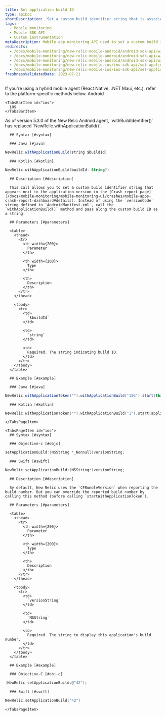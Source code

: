 ```yaml
---
title: Set application build ID
type: apiDoc
shortDescription: 'Set a custom build identifier string that is associated with an interaction.'
tags:
  - Mobile monitoring
  - Mobile SDK API
  - Custom instrumentation
metaDescription: Mobile app monitoring API used to set a custom build identifier string that is associated with an interaction.
redirects:
  - /docs/mobile-monitoring/new-relic-mobile-android/android-sdk-api/withapplicationbuild-android-agent-api
  - /docs/mobile-monitoring/new-relic-mobile-android/android-sdk-api/withapplicationbuild-android-sdk-api
  - /docs/mobile-monitoring/new-relic-mobile-android/android-sdk-api/with-application-build
  - /docs/mobile-monitoring/new-relic-mobile-ios/ios-sdk-api/set-application-build-ios-sdk-api
  - /docs/mobile-monitoring/new-relic-mobile-ios/ios-sdk-api/set-application-build
freshnessValidatedDate: 2023-07-21
---
```


<Callout variant="important">
  If you're using a hybrid mobile agent (React Native, .NET Maui, etc.), refer to the platform-specific methods below.
</Callout>

<Tabs>
  <TabsBar>
    <TabsBarItem id="android">
      Android
    </TabsBarItem>

    <TabsBarItem id="ios">
      iOS
    </TabsBarItem>
  </TabsBar>

  <TabsPages>
    <TabsPageItem id="android">
      <Callout variant="important">
        As of version 5.3.0 of the New Relic Android agent, `withBuildIdentifier()` has replaced `NewRelic.withApplicationBuild()`.
      </Callout>

      ## Syntax [#syntax]

      ### Java [#java]

```java
NewRelic.withApplicationBuild(string $buildId)
```

      ### Kotlin [#kotlin]

```kotlin
NewRelic.withApplicationBuild(buildId: String?)
```

      ## Description [#description]

      This call allows you to set a custom build identifier string that appears next to the application version in the [Crash report page](/docs/mobile-monitoring/mobile-monitoring-ui/crashes/mobile-apps-crash-report-dashboard#details). Instead of using the `versionCode` string defined in `AndroidManifest.xml`, call the `withApplicationBuild()` method and pass along the custom build ID as a string.

      ## Parameters [#parameters]

      <table>
        <thead>
          <tr>
            <th width={200}>
              Parameter
            </th>

            <th width={200}>
              Type
            </th>

            <th>
              Description
            </th>
          </tr>
        </thead>

        <tbody>
          <tr>
            <td>
              `$buildId`
            </td>

            <td>
              `string`
            </td>

            <td>
              Required. The string indicating build ID.
            </td>
          </tr>
        </tbody>
      </table>

      ## Example [#example]

      ### Java [#java]

```java
NewRelic.withApplicationToken("").withApplicationBuild("156").start(this.getApplication());
```

      ### Kotlin [#kotlin]

```kotlin
NewRelic.withApplicationToken("").withApplicationBuild("1").start(applicationContext)
```
    </TabsPageItem>

    <TabsPageItem id="ios">
      ## Syntax [#syntax]

      ### Objective-c [#objc]

```objectivec
setApplicationBuild:(NSString *_Nonnull)versionString;
```

      ### Swift [#swift]

```swift
NewRelic.setApplicationBuild:(NSString*)versionString;
```

      ## Description [#description]

      By default, New Relic uses the `CFBundleVersion` when reporting the build number. But you can override the reported build number by calling this method (before calling `startWithApplicationToken`).

      ## Parameters [#parameters]

      <table>
        <thead>
          <tr>
            <th width={200}>
              Parameter
            </th>

            <th width={200}>
              Type
            </th>

            <th>
              Description
            </th>
          </tr>
        </thead>

        <tbody>
          <tr>
            <td>
              `versionString`
            </td>

            <td>
              `NSString`
            </td>

            <td>
              Required. The string to display this application's build number.
            </td>
          </tr>
        </tbody>
      </table>

      ## Example [#example]

      ### Objective-C [#obj-c]

```objectivec
[NewRelic setApplicationBuild:@"42"];
```

      ### Swift [#swift]

```swift
NewRelic.setApplicationBuild("42")
```
    </TabsPageItem>
  </TabsPages>
</Tabs>
